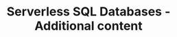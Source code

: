 ---
title: Serverless SQL Databases - Additional content
description: Comprehensive guide to managing and using Scaleway's serverless SQL databases.
---